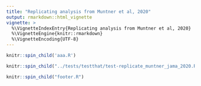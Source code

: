 ```yaml
---
title: "Replicating analysis from Muntner et al, 2020"
output: rmarkdown::html_vignette
vignette: >
  %\VignetteIndexEntry{Replicating analysis from Muntner et al, 2020}
  %\VignetteEngine{knitr::rmarkdown}
  %\VignetteEncoding{UTF-8}
---
```


```r

knitr::spin_child('aaa.R')

```

```r

knitr::spin_child("../tests/testthat/test-replicate_muntner_jama_2020.R")

```

```r
knitr::spin_child("footer.R")
```
